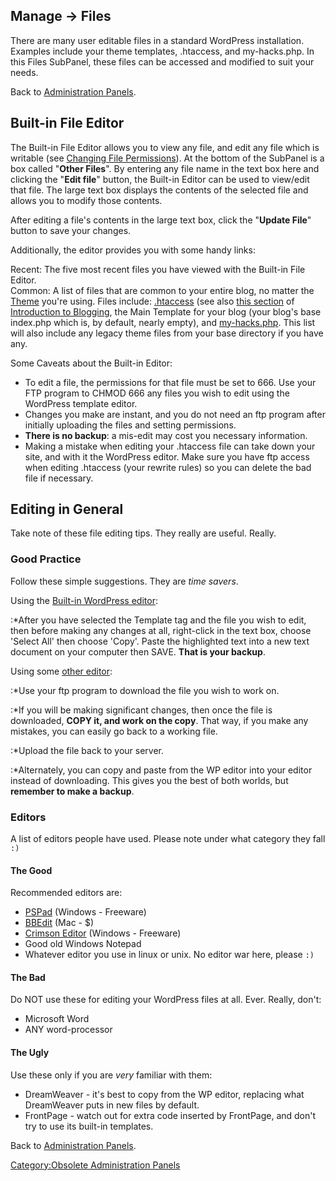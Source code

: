 {{Oldversion}}
==Manage &rarr; Files==  

There are many user editable files in a standard WordPress installation.  Examples include your theme templates, .htaccess, and my-hacks.php.  In this Files SubPanel, these files can be accessed and modified to suit your needs.

Back to [[Administration Panels]].

==Built-in File Editor==

The Built-in File Editor allows you to view any file, and edit any file which is writable (see [[Changing File Permissions]]).  At the bottom of the SubPanel is a box called "'''Other Files'''".  By entering any file name in the text box here and clicking the "'''Edit file'''" button, the Built-in Editor can be used to view/edit that file.  The large text box displays the contents of the selected file and allows you to modify those contents.

After editing a file's contents in the large text box, click the "'''Update File'''" button to save your changes.

Additionally, the editor provides you with some handy links:

;Recent:  The five most recent files you have viewed with the Built-in File Editor.
;Common:  A list of files that are common to your entire blog, no matter the [[Using Themes|Theme]] you're using.  Files include:  [[Glossary#.htaccess|.htaccess]] (see also [[Introduction to Blogging#Notes on .htaccess files|this section]] of [[Introduction to Blogging]], the Main Template for your blog (your blog's base index.php which is, by default, nearly empty), and [[Miscellaneous Options SubPanel#my-hacks.php|my-hacks.php]].  This list will also include any legacy theme files from your base directory if you have any.

Some Caveats about the Built-in Editor:
*To edit a file, the permissions for that file must be set to 666. Use your FTP program to CHMOD 666 any files you wish to edit using the WordPress template editor.
*Changes you make are instant, and you do not need an ftp program after initially uploading the files and setting permissions.
*'''There is no backup''':  a mis-edit may cost you necessary information.
*Making a mistake when editing your .htaccess file can take down your site, and with it the WordPress editor. Make sure you have ftp access when editing .htaccess (your rewrite rules) so you can delete the bad file if necessary.

==Editing in General==

Take note of these file editing tips.  They really are useful.  Really.

===Good Practice===

Follow these simple suggestions.  They are ''time savers''.

;Using the [[#Built-in File Editor|Built-in WordPress editor]]:
:*After you have selected the Template tag and the file you wish to edit, then before making any changes at all, right-click in the text box, choose 'Select All' then choose 'Copy'. Paste the highlighted text into a new text document on your computer then SAVE. '''That is your backup'''.
;Using some [[#Editors|other editor]]:
:*Use your ftp program to download the file you wish to work on.
:*If you will be making significant changes, then once the file is downloaded, '''COPY it, and work on the copy'''. That way, if you make any mistakes, you can easily go back to a working file.
:*Upload the file back to your server.
:*Alternately, you can copy and paste from the WP editor into your editor instead of downloading. This gives you the best of both worlds, but '''remember to make a backup'''.

===Editors===

A list of editors people have used.  Please note under what category they fall <tt>:)</tt>

====The Good====

Recommended editors are:
*[http://www.pspad.com PSPad] (Windows - Freeware)
*[http://www.barebones.com/index.shtml BBEdit] (Mac - $)
*[http://www.crimsoneditor.com/ Crimson Editor] (Windows - Freeware)
*Good old Windows Notepad
*Whatever editor you use in linux or unix.  No editor war here, please <tt>:)</tt>

====The Bad====

Do NOT use these for editing your WordPress files at all.  Ever.  Really, don't:
*Microsoft Word
*ANY word-processor

====The Ugly====

Use these only if you are ''very'' familiar with them:
*DreamWeaver - it's best to copy from the WP editor, replacing what DreamWeaver puts in new files by default.
*FrontPage - watch out for extra code inserted by FrontPage, and don't try to use its built-in templates.

Back to [[Administration Panels]].


[[Category:Obsolete Administration Panels]]